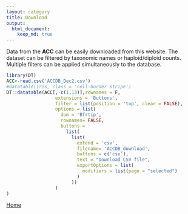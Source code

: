 ```yaml
---
layout: category
title: Download
output:
  html_document:
    keep_md: true
---
```


Data from the **ACC** can be easily downloaded from this website. The dataset can be filtered by taxonomic names or haploid/diploid counts. Multiple filters can be applied simultaneously to the database.


```r
library(DT)
ACC<-read.csv('ACCDB_Dec2.csv')
#datatable(iris, class = 'cell-border stripe')
DT::datatable(ACC[,-c(1,13)],rownames = F,
                  extensions = 'Buttons',
                  filter = list(position = 'top', clear = FALSE),
                  options = list(
                    dom = 'Bfrtip',
                    rownames= FALSE,
                    buttons = 
                      list(
                        list(
                          extend = 'csv',
                          filename= 'ACCDB_download',
                          buttons = c('csv'),
                          text = "Download CSV file",
                          exportOptions = list(
                            modifiers = list(page = "selected")
                          )
                        ))
                  )
)
```


[Home](/ACC)


